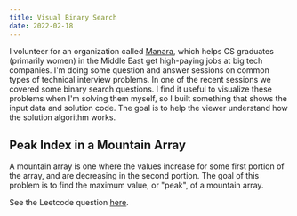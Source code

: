 ```yaml
---
title: Visual Binary Search
date: 2022-02-18
---
```


I volunteer for an organization called [Manara](https://manara.tech/), which helps CS graduates (primarily women) in the Middle
East get high-paying jobs at big tech companies. I'm doing some question and answer sessions
on common types of technical interview problems. In one of the recent sessions we
covered some binary search questions. I find it useful to visualize these problems when I'm
solving them myself, so I built something that shows the input data and solution code. The
goal is to help the viewer understand how the solution algorithm works.

## Peak Index in a Mountain Array

A mountain array is one where the values increase for some first portion of the array, and
are decreasing in the second portion. The goal of this problem is to find the maximum value,
or "peak", of a mountain array.

See the Leetcode question [here](https://leetcode.com/problems/peak-index-in-a-mountain-array/).


<BitonicArrayMax />
